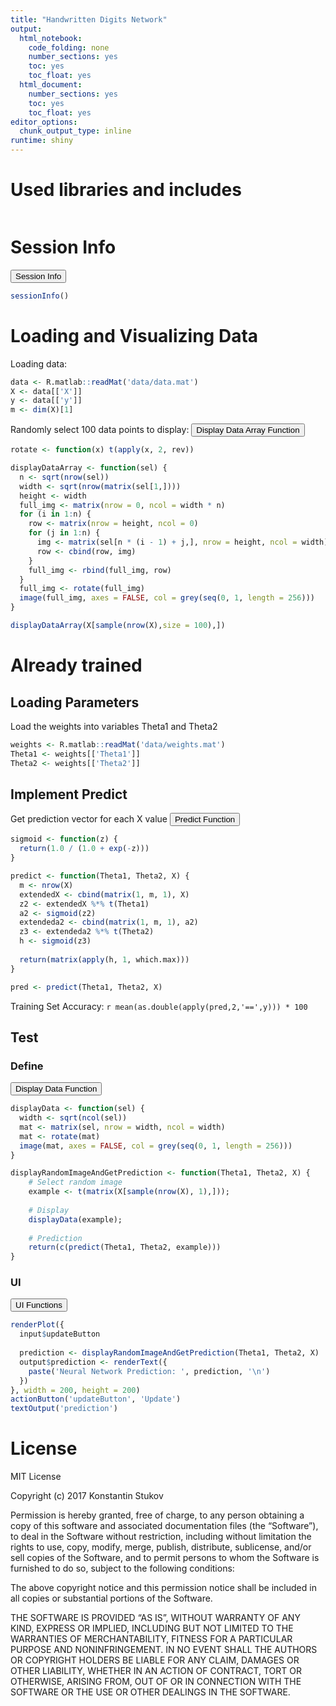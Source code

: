 ```yaml
---
title: "Handwritten Digits Network"
output:
  html_notebook: 
    code_folding: none
    number_sections: yes
    toc: yes
    toc_float: yes
  html_document:
    number_sections: yes
    toc: yes
    toc_float: yes
editor_options:
  chunk_output_type: inline
runtime: shiny
---
```


<style>
button.hidecode + pre {display: none}
button.hideoutput + pre + pre {display: none}
</style>

# Used libraries and includes
```r
```

# Session Info
<button class="hidecode hideoutput" onclick="$(this).next().toggle(); $(this).next().next().toggle();">Session Info</button>
```r
sessionInfo()
```

# Loading and Visualizing Data
Loading data:
```r
data <- R.matlab::readMat('data/data.mat')
X <- data[['X']]
y <- data[['y']]
m <- dim(X)[1]
```

Randomly select 100 data points to display:
<button class="hidecode" onclick="$(this).next().toggle();">Display Data Array Function</button>
```r
rotate <- function(x) t(apply(x, 2, rev))

displayDataArray <- function(sel) {
  n <- sqrt(nrow(sel))
  width <- sqrt(nrow(matrix(sel[1,])))
  height <- width
  full_img <- matrix(nrow = 0, ncol = width * n)
  for (i in 1:n) {
    row <- matrix(nrow = height, ncol = 0)
    for (j in 1:n) {
      img <- matrix(sel[n * (i - 1) + j,], nrow = height, ncol = width)
      row <- cbind(row, img)
    }
    full_img <- rbind(full_img, row)
  }
  full_img <- rotate(full_img)
  image(full_img, axes = FALSE, col = grey(seq(0, 1, length = 256))) 
}
```
```r
displayDataArray(X[sample(nrow(X),size = 100),])
```

# Already trained
## Loading Parameters
Load the weights into variables Theta1 and Theta2
```r
weights <- R.matlab::readMat('data/weights.mat')
Theta1 <- weights[['Theta1']]
Theta2 <- weights[['Theta2']]
```

## Implement Predict
Get prediction vector for each X value
<button class="hidecode" onclick="$(this).next().toggle();">Predict Function</button>
```r
sigmoid <- function(z) {
  return(1.0 / (1.0 + exp(-z)))
}

predict <- function(Theta1, Theta2, X) {
  m <- nrow(X)
  extendedX <- cbind(matrix(1, m, 1), X)
  z2 <- extendedX %*% t(Theta1)
  a2 <- sigmoid(z2)
  extendeda2 <- cbind(matrix(1, m, 1), a2)
  z3 <- extendeda2 %*% t(Theta2)
  h <- sigmoid(z3)
  
  return(matrix(apply(h, 1, which.max)))
}
```

```r
pred <- predict(Theta1, Theta2, X)
```
Training Set Accuracy: `r mean(as.double(apply(pred,2,'==',y))) * 100`

## Test
### Define
<button class="hidecode" onclick="$(this).next().toggle();">Display Data Function</button>
```r
displayData <- function(sel) {
  width <- sqrt(ncol(sel))
  mat <- matrix(sel, nrow = width, ncol = width)
  mat <- rotate(mat)
  image(mat, axes = FALSE, col = grey(seq(0, 1, length = 256))) 
}
```

```r
displayRandomImageAndGetPrediction <- function(Theta1, Theta2, X) {
    # Select random image
    example <- t(matrix(X[sample(nrow(X), 1),]));
    
    # Display
    displayData(example);
    
    # Prediction
    return(c(predict(Theta1, Theta2, example)))
}
```
### UI
<button class="hidecode" onclick="$(this).next().toggle();">UI Functions</button>
```r
renderPlot({
  input$updateButton
  
  prediction <- displayRandomImageAndGetPrediction(Theta1, Theta2, X)
  output$prediction <- renderText({ 
    paste('Neural Network Prediction: ', prediction, '\n')
  })
}, width = 200, height = 200)
actionButton('updateButton', 'Update')
textOutput('prediction')
```

# License
MIT License

Copyright (c) 2017 Konstantin Stukov

Permission is hereby granted, free of charge, to any person obtaining a copy of this software and associated documentation files (the “Software”), to deal in the Software without restriction, including without limitation the rights to use, copy, modify, merge, publish, distribute, sublicense, and/or sell copies of the Software, and to permit persons to whom the Software is furnished to do so, subject to the following conditions:

The above copyright notice and this permission notice shall be included in all copies or substantial portions of the Software.

THE SOFTWARE IS PROVIDED “AS IS”, WITHOUT WARRANTY OF ANY KIND, EXPRESS OR IMPLIED, INCLUDING BUT NOT LIMITED TO THE WARRANTIES OF MERCHANTABILITY, FITNESS FOR A PARTICULAR PURPOSE AND NONINFRINGEMENT. IN NO EVENT SHALL THE AUTHORS OR COPYRIGHT HOLDERS BE LIABLE FOR ANY CLAIM, DAMAGES OR OTHER LIABILITY, WHETHER IN AN ACTION OF CONTRACT, TORT OR OTHERWISE, ARISING FROM, OUT OF OR IN CONNECTION WITH THE SOFTWARE OR THE USE OR OTHER DEALINGS IN THE SOFTWARE.